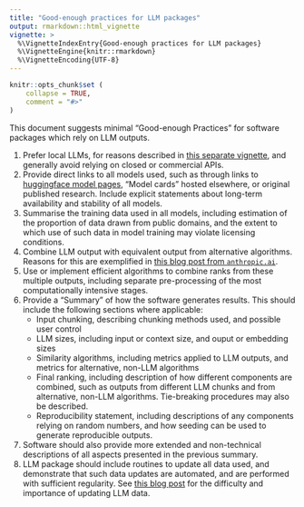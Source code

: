 ```yaml
---
title: "Good-enough practices for LLM packages"
output: rmarkdown::html_vignette
vignette: >
  %\VignetteIndexEntry{Good-enough practices for LLM packages}
  %\VignetteEngine{knitr::rmarkdown}
  %\VignetteEncoding{UTF-8}
---
```


```r
knitr::opts_chunk$set (
    collapse = TRUE,
    comment = "#>"
)
```

This document suggests minimal "Good-enough Practices" for software packages
which rely on LLM outputs.

1. Prefer local LLMs, for reasons described in [this separate
   vignette](https://docs.ropensci.org/pkgmatch/articles/why-local-llms.html),
    and generally avoid relying on closed or commercial APIs.
2. Provide direct links to all models used, such as through links to
    [huggingface model pages](https://huggingface.co/models), "Model cards"
    hosted elsewhere, or original published research. Include explicit
    statements about long-term availability and stability of all models.
3. Summarise the training data used in all models, including estimation of the
    proportion of data drawn from public domains, and the extent to which use of
    such data in model training may violate licensing conditions.
4. Combine LLM output with equivalent output from alternative algorithms.
    Reasons for this are exemplified in [this blog post from
    `anthropic.ai`](https://www.anthropic.com/news/contextual-retrieval).
5. Use or implement efficient algorithms to combine ranks from these multiple
    outputs, including separate pre-processing of the most computationally
    intensive stages.
6. Provide a "Summary" of how the software generates results. This should
    include the following sections where applicable:
      - Input chunking, describing chunking methods used, and possible user control
      - LLM sizes, including input or context size, and ouput or embedding sizes
      - Similarity algorithms, including metrics applied to LLM outputs, and
          metrics for alternative, non-LLM algorithms
      - Final ranking, including description of how different components are
        combined, such as outputs from different LLM chunks and from
        alternative, non-LLM algorithms. Tie-breaking procedures may also be
        described.
      - Reproducibility statement, including descriptions of any components
        relying on random numbers, and how seeding can be used to generate
        reproducible outputs.
7. Software should also provide more extended and non-technical descriptions of
   all aspects presented in the previous summary.
8. LLM package should include routines to update all data used, and demonstrate
    that such data updates are automated, and are performed with sufficient
    regularity. See [this blog
    post](https://www.timescale.com/blog/vector-databases-are-the-wrong-abstraction/)
    for the difficulty and importance of updating LLM data.
